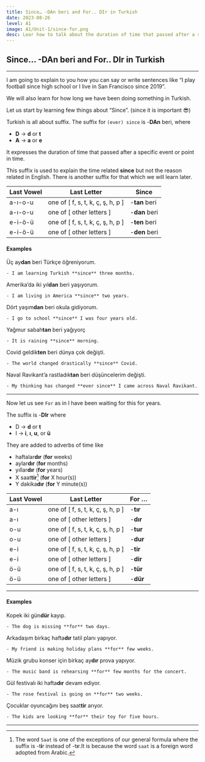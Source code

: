 ```yaml
---
title: Since… -DAn beri and For.. DIr in Turkish  
date: 2023-08-26
level: A1
image: A1/Unit-1/since-for.png 
desc: Lear how to talk about the duration of time that passed after a specific event or point in time in Turkish.
---
```


## Since… -DAn beri and For.. DIr in Turkish
---

I am going to explain to you how you can say or write sentences like “I play football since high school or I live in San Francisco since 2019”. 

We will also learn for how long we have been doing something in Turkish. 

Let us start by learning few things about “Since”. (since it is important 😎)

Turkish is all about suffix. The suffix for `(ever) since` is -**DAn** <span className="text-red-500 font-medium">beri</span>, where

- **D** → **d** or **t**
- **A** → **a** or **e**

It expresses the duration of time that passed after a specific event or point in time.

This suffix is used to explain the <span className="text-blue-500">time related</span> **since** but not the <span className="text-blue-500">reason related</span> in English. There is another suffix for that which we will learn later. 

| Last Vowel  | Last Letter | Since |
| --- | --- | --- |
| <span className="text-blue-500">a-ı-o-u</span> | one of [ <span className="text-cyan-500">f, s, t, k, ç, ş, h, p</span> ] | -**tan** <span className="text-red-500 font-medium">beri</span> |
| <span className="text-blue-500">a-ı-o-u</span> | one of [ <span className="text-cyan-500">other letters</span> ] | -**dan** <span className="text-red-500 font-medium">beri</span> |
| <span className="text-blue-500">e-i-ö-ü</span> | one of [ <span className="text-cyan-500">f, s, t, k, ç, ş, h, p</span> ] | -**ten** <span className="text-red-500 font-medium">beri</span> |
| <span className="text-blue-500">e-i-ö-ü</span> | one of [ <span className="text-cyan-500">other letters</span> ] | -**den** <span className="text-red-500 font-medium">beri</span> |

#### Examples

Üç ay**dan** <span className="text-red-500 font-medium">beri</span> Türkçe öğreniyorum.

    - I am learning Turkish **since** three months.


Amerika’da iki yıl**dan** <span className="text-red-500 font-medium">beri</span> yaşıyorum.

    - I am living in America **since** two years.


Dört yaşım**dan** <span className="text-red-500 font-medium">beri</span> okula gidiyorum.

    - I go to school **since** I was four years old.


Yağmur sabah**tan** <span className="text-red-500 font-medium">beri</span> yağıyorç

    - It is raining **since** morning.


Covid geldik**ten** <span className="text-red-500 font-medium">beri</span> dünya çok değişti.

    - The world changed drastically **since** Covid.


Naval Ravikant’a rastladık**tan** <span className="text-red-500 font-medium">beri</span> düşüncelerim değişti.

    - My thinking has changed **ever since** I came across Naval Ravikant.  

---


Now let us see `For` as in I have been waiting for this for years.

The suffix is -**DIr** where 

- D → **d** or **t**
- I →  **i**, **ı**, **u**, or **ü**

They are added to adverbs of time like

- <span className="text-green-400 font-semibold">hafta</span><span className="text-blue-900 font-semibold">lar</span>**dır** (**for** <span className="text-green-400 font-semibold">week</span><span className="text-blue-900 font-semibold">s</span>)
- <span className="text-green-400 font-semibold">ay</span><span className="text-blue-900 font-semibold">lar</span>**dır** (**for** <span className="text-green-400 font-semibold">month</span><span className="text-blue-900 font-semibold">s</span>)
- <span className="text-green-400 font-semibold">yıl</span><span className="text-blue-900 font-semibold">lar</span>**dır** (**for** <span className="text-green-400 font-semibold">year</span><span className="text-blue-900 font-semibold">s</span>)
- <span className="text-blue-900 font-semibold">X</span> <span className="text-green-400 font-semibold">saat</span>**tir**[^1] (**for** <span className="text-blue-900 font-semibold">X</span> <span className="text-green-400 font-semibold">hour</span><span className="text-blue-900 font-semibold">(s)</span>)
- <span className="text-blue-900 font-semibold">Y</span> <span className="text-green-400 font-semibold">dakika</span>**dır** (**for** <span className="text-blue-900 font-semibold">Y</span> <span className="text-green-400 font-semibold">minute</span><span className="text-blue-900 font-semibold">(s)</span>)

| Last Vowel | Last Letter | For … |
| --- | --- | --- |
| <span className="text-blue-500 font-semibold">a-ı</span> | one of [ <span className="text-cyan-500">f, s, t, k, ç, ş, h, p</span> ] | -**tır** |
| <span className="text-blue-500 font-semibold">a-ı</span> | one of [ <span className="text-cyan-500">other letters</span> ] | -**dır** |
| <span className="text-blue-500 font-semibold">o-u</span> | one of [ <span className="text-cyan-500">f, s, t, k, ç, ş, h, p</span> ] | -**tur** |
| <span className="text-blue-500 font-semibold">o-u</span> | one of [ <span className="text-cyan-500">other letters</span> ] | -**dur** |
| <span className="text-blue-500 font-semibold">e-i</span> | one of [ <span className="text-cyan-500">f, s, t, k, ç, ş, h, p</span> ] | -**tir** |
| <span className="text-blue-500 font-semibold">e-i</span> | one of [ <span className="text-cyan-500">other letters</span> ] | -**dir** |
| <span className="text-blue-500 font-semibold">ö-ü</span> | one of [ <span className="text-cyan-500">f, s, t, k, ç, ş, h, p</span> ] | -**tür** |
| <span className="text-blue-500 font-semibold">ö-ü</span> | one of [ <span className="text-cyan-500">other letters</span> ] | -**dür** |

---

#### Examples

Kopek iki gün**dür** kayıp.

    - The dog is missing **for** two days.

Arkadaşım birkaç hafta**dır** tatil planı yapıyor.

    - My friend is making holiday plans **for** few weeks.

Müzik grubu konser için birkaç ay**dır** prova yapıyor.

    - The music band is rehearsing **for** few months for the concert.

Gül festivalı iki hafta**dır** devam ediyor.

    - The rose festival is going on **for** two weeks.

Çocuklar oyuncağını beş saat**tir** arıyor.

    - The kids are looking **for** their toy for five hours.
    


---

[^1]: The word `Saat` is one of the exceptions of our general formula where the suffix is -t**i**r instead of -t**ı**r.It is because the word `saat` is a foreign word adopted from Arabic.
